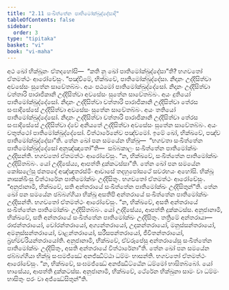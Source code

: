 ```yaml
---
title: "2.11 සංඛිත්තේන පාතිමෝක්ඛුද්දේසාදි"
tableOfContents: false
sidebar:
  order: 3
type: "tipitaka"
basket: "vi"
book: "vi-maha"
---
```



<DynamicBreadcrumb />

<Division number="150" book="vi-maha">

<Paragraph number="624" book="vi-maha">
අථ ඛෝ භික්ඛූනං ඒතදහෝසි—  “කති නු ඛෝ පාතිමෝක්ඛුද්දේසා”ති? භගවතෝ ඒතමත්ථං ආරෝචේසුං. “පඤ්චිමේ, භික්ඛවේ, පාතිමෝක්ඛුද්දේසා. නිදානං උද්දිසිත්වා අවසේසං සුතේන සාවේතබ්බං. අයං පඨමෝ පාතිමෝක්ඛුද්දේසෝ. නිදානං උද්දිසිත්වා චත්තාරි පාරාජිකානි උද්දිසිත්වා අවසේසං සුතේන සාවේතබ්බං. අයං දුතියෝ පාතිමෝක්ඛුද්දේසෝ. නිදානං උද්දිසිත්වා චත්තාරි පාරාජිකානි උද්දිසිත්වා තේරස සංඝාදිසේසේ උද්දිසිත්වා අවසේසං සුතේන සාවේතබ්බං. අයං තතියෝ පාතිමෝක්ඛුද්දේසෝ. නිදානං උද්දිසිත්වා චත්තාරි පාරාජිකානි උද්දිසිත්වා තේරස සංඝාදිසේසේ උද්දිසිත්වා ද්වේ අනියතේ උද්දිසිත්වා අවසේසං සුතේන සාවේතබ්බං. අයං චතුත්ථෝ පාතිමෝක්ඛුද්දේසෝ. විත්ථාරේනේව පඤ්චමෝ. ඉමේ ඛෝ, භික්ඛවේ, පඤ්ච පාතිමෝක්ඛුද්දේසා”ති.
</Paragraph>

<Paragraph number="625" book="vi-maha">
තේන ඛෝ පන සමයේන භික්ඛූ—  “භගවතා සංඛිත්තේන පාතිමෝක්ඛුද්දේසෝ අනුඤ්ඤාතෝ”ති—  සබ්බකාලං සංඛිත්තේන පාතිමෝක්ඛං උද්දිසන්ති. භගවතෝ ඒතමත්ථං ආරෝචේසුං. “න, භික්ඛවේ, සංඛිත්තේන පාතිමෝක්ඛං උද්දිසිතබ්බං. යෝ උද්දිසේය්‍ය, ආපත්ති දුක්කටස්සා”ති.
</Paragraph>

<Paragraph number="626" book="vi-maha">
තේන ඛෝ පන සමයේන කෝසලේසු ජනපදේ අඤ්ඤතරස්මිං ආවාසේ තදහුපෝසථේ සවරභයං අහෝසි. භික්ඛූ නාසක්ඛිංසු විත්ථාරේන පාතිමෝක්ඛං උද්දිසිතුං. භගවතෝ ඒතමත්ථං ආරෝචේසුං. “අනුජානාමි, භික්ඛවේ, සති අන්තරායේ සංඛිත්තේන පාතිමෝක්ඛං උද්දිසිතුන්”ති.
</Paragraph>

<Paragraph number="627" book="vi-maha">
තේන ඛෝ පන සමයේන ඡබ්බග්ගියා භික්ඛූ අසතිපි අන්තරායේ සංඛිත්තේන පාතිමෝක්ඛං උද්දිසන්ති. භගවතෝ ඒතමත්ථං ආරෝචේසුං. “න, භික්ඛවේ, අසති අන්තරායේ සංඛිත්තේන පාතිමෝක්ඛං උද්දිසිතබ්බං. යෝ උද්දිසේය්‍ය, ආපත්ති දුක්කටස්ස. අනුජානාමි, භික්ඛවේ, සති අන්තරායේ සංඛිත්තේන පාතිමෝක්ඛං උද්දිසිතුං. තත්‍රිමේ අන්තරායා—  රාජන්තරායෝ, චෝරන්තරායෝ, අග්‍යන්තරායෝ, උදකන්තරායෝ, මනුස්සන්තරායෝ, අමනුස්සන්තරායෝ, වාළන්තරායෝ, සරීසපන්තරායෝ, ජීවිතන්තරායෝ, බ්‍රහ්මචරියන්තරායෝති. අනුජානාමි, භික්ඛවේ, ඒවරූපේසු අන්තරායේසු සංඛිත්තේන පාතිමෝක්ඛං උද්දිසිතුං, අසති අන්තරායේ විත්ථාරේනා”ති.
</Paragraph>

<Paragraph number="628" book="vi-maha">
තේන ඛෝ පන සමයේන ඡබ්බග්ගියා භික්ඛූ සංඝමජ්ඣේ අනජ්ඣිට්ඨා ධම්මං භාසන්ති. භගවතෝ ඒතමත්ථං ආරෝචේසුං. “න, භික්ඛවේ, සංඝමජ්ඣේ අනජ්ඣිට්ඨේන ධම්මෝ භාසිතබ්බෝ. යෝ භාසේය්‍ය, ආපත්ති දුක්කටස්ස. අනුජානාමි, භික්ඛවේ, ථේරේන භික්ඛුනා සාමං වා ධම්මං භාසිතුං පරං වා අජ්ඣේසිතුන්”ති.
</Paragraph>
</Division>